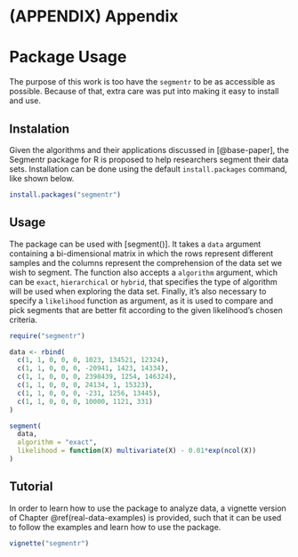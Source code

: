 # (APPENDIX) Appendix {-}

# Package Usage

The purpose of this work is too have the `segmentr` to be as accessible as possible.
Because of that, extra care was put into making it easy to install and use.

## Instalation

Given the algorithms and their applications discussed in [@base-paper],
the Segmentr package for R is proposed to help researchers segment their
data sets. Installation can be done using the default `install.packages` command,
like shown below.

```r
install.packages("segmentr")
```

## Usage

The package can be used with [segment()]. It takes a `data` argument containing a bi-dimensional matrix
in which the rows represent different samples and the columns represent the comprehension of the data set
we wish to segment. The function also accepts a `algorithm` argument, which can be `exact`, `hierarchical`
or `hybrid`, that specifies the type of algorithm will be used when exploring the data set. Finally, it's
also necessary to specify a `likelihood` function as argument, as it is used to compare and pick segments
that are better fit according to the given likelihood's chosen criteria.

```r
require("segmentr")

data <- rbind(
  c(1, 1, 0, 0, 0, 1023, 134521, 12324),
  c(1, 1, 0, 0, 0, -20941, 1423, 14334),
  c(1, 1, 0, 0, 0, 2398439, 1254, 146324),
  c(1, 1, 0, 0, 0, 24134, 1, 15323),
  c(1, 1, 0, 0, 0, -231, 1256, 13445),
  c(1, 1, 0, 0, 0, 10000, 1121, 331)
)

segment(
  data,
  algorithm = "exact",
  likelihood = function(X) multivariate(X) - 0.01*exp(ncol(X))
)
```

## Tutorial

In order to learn how to use the package to
analyze data, a vignette version of Chapter
\@ref(real-data-examples) is provided, such that
it can be used to follow the examples and learn
how to use the package.

```r
vignette("segmentr")
```
